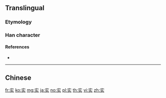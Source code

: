 {{character info/new}}
{{also|實|実}}
==Translingual==
{{stroke order|type=animate}}
{{Han simplified forms|實|実|实}}

===Etymology===
{{Han simp|實|f=貫|t=头}}

===Han character===
{{Han char|rn=40|rad=宀|as=05|sn=8|four=|canj=JYK|ids=⿱[[宀]][[头]]}}

====References====
* {{Han ref|kx=0284.081|dkj=07123|dj=0561.090|hdz=20923.020|uh=5B9E|ud=23454}}

----

==Chinese==
{{zh-see|實}}

[[fr:实]]
[[ko:实]]
[[mg:实]]
[[ja:实]]
[[no:实]]
[[pl:实]]
[[th:实]]
[[vi:实]]
[[zh:实]]